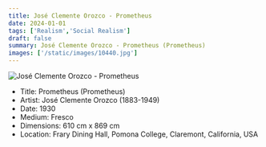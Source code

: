 ```yaml
---
title: José Clemente Orozco - Prometheus
date: 2024-01-01
tags: ['Realism','Social Realism']
draft: false
summary: José Clemente Orozco - Prometheus (Prometheus)
images: ['/static/images/10440.jpg']
---
```


![José Clemente Orozco - Prometheus](/static/images/10440.jpg)

* Title: Prometheus (Prometheus)
* Artist: José Clemente Orozco (1883-1949)
* Date: 1930
* Medium: Fresco
* Dimensions: 610 cm x 869 cm
* Location: Frary Dining Hall, Pomona College, Claremont, California, USA


